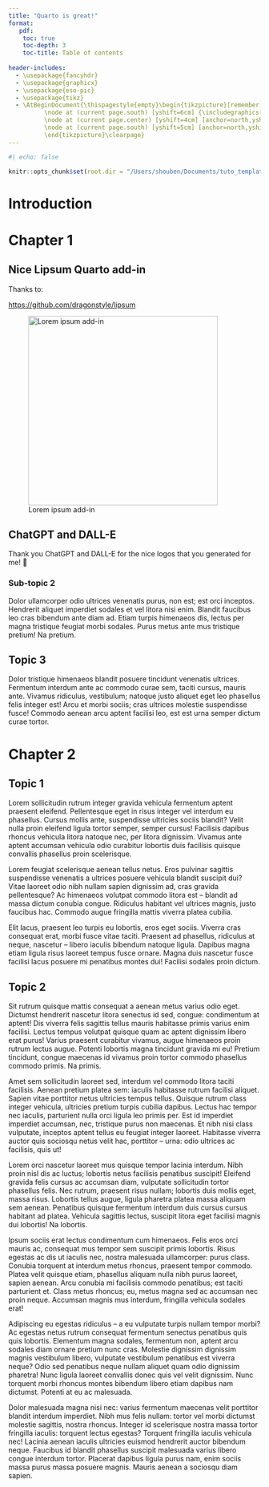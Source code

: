 ```yaml
---
title: "Quarto is great!"
format: 
   pdf: 
    toc: true
    toc-depth: 3
    toc-title: Table of contents
   
header-includes:
  - \usepackage{fancyhdr}
  - \usepackage{graphicx}
  - \usepackage{eso-pic}
  - \usepackage{tikz}
  - \AtBeginDocument{\thispagestyle{empty}\begin{tikzpicture}[remember picture,overlay]
          \node at (current page.south) [yshift=6cm] {\includegraphics[width=0.25\paperwidth,height=0.25\paperheight,keepaspectratio]{logo1.png}};
          \node at (current page.center) [yshift=4cm] [anchor=north,yshift=-2cm] {\Huge\textbf{Quarto PDF document - Template}};
          \node at (current page.south) [yshift=5cm] [anchor=north,yshift=-2cm] {\normalsize\textbf{February 2024}};
          \end{tikzpicture}\clearpage}
---
```


```{=tex}
\newcommand{\setbackgrounds}{
  % Background image for the "north west" corner
  \AddToShipoutPictureBG{
    \AtPageUpperLeft{%
      \hspace{-0.35cm}%
      \raisebox{-6.89cm}{%
        \includegraphics[width=5.5cm]{Corner.png}%
      }%
    }%
  }
  % Background image for the "south west" corner
  \AddToShipoutPictureBG{
    \AtPageCenter{%
      \hspace{7.3cm}%
      \raisebox{-13cm}{%
        \includegraphics[width=2.5cm]{logo3.png}%
      }%
    }%
  }
}
```
\setbackgrounds

```{=tex}
\pagestyle{fancy}
\fancyhf{}
\renewcommand{\headrulewidth}{0pt} % Remove header rule
\cfoot{\thepage}
```

```r
#| echo: false

knitr::opts_chunk$set(root.dir = "/Users/shouben/Documents/tuto_template_Quarto")

```

\newpage

# Introduction

# Chapter 1

## Nice Lipsum Quarto add-in

Thanks to:

<https://github.com/dragonstyle/lipsum>

![Lorem ipsum add-in](Addins_Lorem.png){fig-align="center" width="10cm"}

\newpage

## ChatGPT and DALL-E

Thank you ChatGPT and DALL-E for the nice logos that you generated for me! 🥰

\newpage

### Sub-topic 2

Dolor ullamcorper odio ultrices venenatis purus, non est; est orci inceptos. Hendrerit aliquet imperdiet sodales et vel litora nisi enim. Blandit faucibus leo cras bibendum ante diam ad. Etiam turpis himenaeos dis, lectus per magna tristique feugiat morbi sodales. Purus metus ante mus tristique pretium! Na pretium.

## Topic 3

Dolor tristique himenaeos blandit posuere tincidunt venenatis ultrices. Fermentum interdum ante ac commodo curae sem, taciti cursus, mauris ante. Vivamus ridiculus, vestibulum; natoque justo aliquet eget leo phasellus felis integer est! Arcu et morbi sociis; cras ultrices molestie suspendisse fusce! Commodo aenean arcu aptent facilisi leo, est est urna semper dictum curae tortor.

\newpage

# Chapter 2

## Topic 1

Lorem sollicitudin rutrum integer gravida vehicula fermentum aptent praesent eleifend. Pellentesque eget in risus integer vel interdum eu phasellus. Cursus mollis ante, suspendisse ultricies sociis blandit? Velit nulla proin eleifend ligula tortor semper, semper cursus! Facilisis dapibus rhoncus vehicula litora natoque nec, per litora dignissim. Vivamus ante aptent accumsan vehicula odio curabitur lobortis duis facilisis quisque convallis phasellus proin scelerisque.

Lorem feugiat scelerisque aenean tellus netus. Eros pulvinar sagittis suspendisse venenatis a ultrices posuere vehicula blandit suscipit dui? Vitae laoreet odio nibh nullam sapien dignissim ad, cras gravida pellentesque? Ac himenaeos volutpat commodo litora est – blandit ad massa dictum conubia congue. Ridiculus habitant vel ultrices magnis, justo faucibus hac. Commodo augue fringilla mattis viverra platea cubilia.

Elit lacus, praesent leo turpis eu lobortis, eros eget sociis. Viverra cras consequat erat, morbi fusce vitae taciti. Praesent ad phasellus, ridiculus at neque, nascetur – libero iaculis bibendum natoque ligula. Dapibus magna etiam ligula risus laoreet tempus fusce ornare. Magna duis nascetur fusce facilisi lacus posuere mi penatibus montes dui! Facilisi sodales proin dictum.

## Topic 2

Sit rutrum quisque mattis consequat a aenean metus varius odio eget. Dictumst hendrerit nascetur litora senectus id sed, congue: condimentum at aptent! Dis viverra felis sagittis tellus mauris habitasse primis varius enim facilisi. Lectus tempus volutpat quisque quam ac aptent dignissim libero erat purus! Varius praesent curabitur vivamus, augue himenaeos proin rutrum lectus augue. Potenti lobortis magna tincidunt gravida mi eu! Pretium tincidunt, congue maecenas id vivamus proin tortor commodo phasellus commodo primis. Na primis.

Amet sem sollicitudin laoreet sed, interdum vel commodo litora taciti facilisis. Aenean pretium platea sem: iaculis habitasse rutrum facilisi aliquet. Sapien vitae porttitor netus ultricies tempus tellus. Quisque rutrum class integer vehicula, ultricies pretium turpis cubilia dapibus. Lectus hac tempor nec iaculis, parturient nulla orci ligula leo primis per. Est id imperdiet imperdiet accumsan, nec, tristique purus non maecenas. Et nibh nisi class vulputate, inceptos aptent tellus eu feugiat integer laoreet. Habitasse viverra auctor quis sociosqu netus velit hac, porttitor – urna: odio ultrices ac facilisis, quis ut!

Lorem orci nascetur laoreet mus quisque tempor lacinia interdum. Nibh proin nisl dis ac luctus; lobortis netus facilisis penatibus suscipit! Eleifend gravida felis cursus ac accumsan diam, vulputate sollicitudin tortor phasellus felis. Nec rutrum, praesent risus nullam; lobortis duis mollis eget, massa risus. Lobortis tellus augue, ligula pharetra platea massa aliquam sem aenean. Penatibus quisque fermentum interdum duis cursus cursus habitant ad platea. Vehicula sagittis lectus, suscipit litora eget facilisi magnis dui lobortis! Na lobortis.

Ipsum sociis erat lectus condimentum cum himenaeos. Felis eros orci mauris ac, consequat mus tempor sem suscipit primis lobortis. Risus egestas ac dis ut iaculis nec, nostra malesuada ullamcorper: purus class. Conubia torquent at interdum metus rhoncus, praesent tempor commodo. Platea velit quisque etiam, phasellus aliquam nulla nibh purus laoreet, sapien aenean. Arcu conubia mi facilisis commodo penatibus; est taciti parturient et. Class metus rhoncus; eu, metus magna sed ac accumsan nec proin neque. Accumsan magnis mus interdum, fringilla vehicula sodales erat!

Adipiscing eu egestas ridiculus – a eu vulputate turpis nullam tempor morbi? Ac egestas netus rutrum consequat fermentum senectus penatibus quis quis lobortis. Elementum magna sodales, fermentum non, aptent arcu sodales diam ornare pretium nunc cras. Molestie dignissim dignissim magnis vestibulum libero, vulputate vestibulum penatibus est viverra neque? Odio sed penatibus neque nullam aliquet quam odio dignissim pharetra! Nunc ligula laoreet convallis donec quis vel velit dignissim. Nunc torquent morbi rhoncus montes bibendum libero etiam dapibus nam dictumst. Potenti at eu ac malesuada.

Dolor malesuada magna nisi nec: varius fermentum maecenas velit porttitor blandit interdum imperdiet. Nibh mus felis nullam: tortor vel morbi dictumst molestie sagittis, nostra rhoncus. Integer id scelerisque nostra massa tortor fringilla iaculis: torquent lectus egestas? Torquent fringilla iaculis vehicula nec! Lacinia aenean iaculis ultricies euismod hendrerit auctor bibendum neque. Faucibus id blandit phasellus suscipit malesuada varius libero congue interdum tortor. Placerat dapibus ligula purus nam, enim sociis massa purus massa posuere magnis. Mauris aenean a sociosqu diam sapien.
